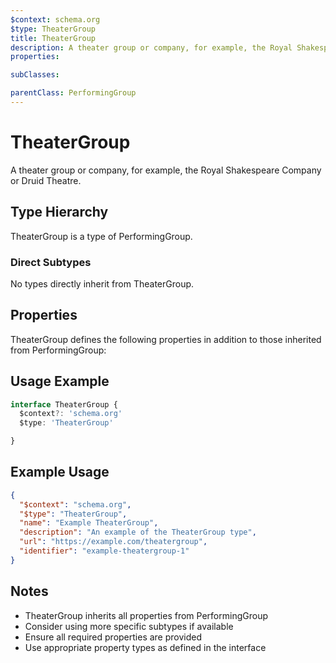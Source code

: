 ```yaml
---
$context: schema.org
$type: TheaterGroup
title: TheaterGroup
description: A theater group or company, for example, the Royal Shakespeare Company or Druid Theatre.
properties:

subClasses:

parentClass: PerformingGroup
---
```


# TheaterGroup

A theater group or company, for example, the Royal Shakespeare Company or Druid Theatre.

## Type Hierarchy

TheaterGroup is a type of PerformingGroup.

### Direct Subtypes

No types directly inherit from TheaterGroup.

## Properties

TheaterGroup defines the following properties in addition to those inherited from PerformingGroup:



## Usage Example

```typescript
interface TheaterGroup {
  $context?: 'schema.org'
  $type: 'TheaterGroup'

}
```

## Example Usage

```json
{
  "$context": "schema.org",
  "$type": "TheaterGroup",
  "name": "Example TheaterGroup",
  "description": "An example of the TheaterGroup type",
  "url": "https://example.com/theatergroup",
  "identifier": "example-theatergroup-1"
}
```

## Notes

- TheaterGroup inherits all properties from PerformingGroup
- Consider using more specific subtypes if available
- Ensure all required properties are provided
- Use appropriate property types as defined in the interface
